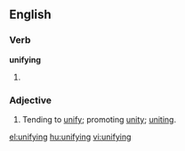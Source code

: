 ==English==
===Verb===
'''unifying'''
# {{present participle of|[[unify]]}}

===Adjective===
{{en-adj}}
# Tending to [[unify]]; promoting [[unity]]; [[uniting]].

[[el:unifying]]
[[hu:unifying]]
[[vi:unifying]]